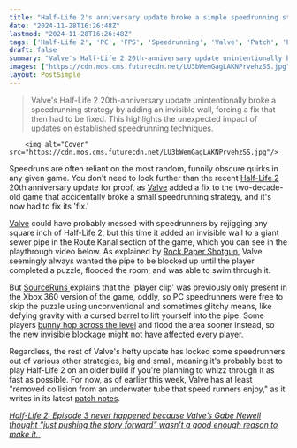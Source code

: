 ```yaml
---
title: "Half-Life 2's anniversary update broke a simple speedrunning strat that was in use for 20 years, so Valve has now fixed the 'fix' in a new patch"
date: "2024-11-28T16:26:48Z"
lastmod: "2024-11-28T16:26:48Z"
tags: ['Half-Life 2', 'PC', 'FPS', 'Speedrunning', 'Valve', 'Patch', 'Bug Fix']
draft: false
summary: "Valve's Half-Life 2 20th-anniversary update unintentionally broke a speedrunning strategy by adding an invisible wall, forcing a fix that then had to be fixed. This highlights the unexpected impact of updates on established speedrunning techniques."
images: ["https://cdn.mos.cms.futurecdn.net/LU3bWemGagLAKNPrvehzSS.jpg"]
layout: PostSimple
---
```

> Valve's Half-Life 2 20th-anniversary update unintentionally broke a speedrunning strategy by adding an invisible wall, forcing a fix that then had to be fixed. This highlights the unexpected impact of updates on established speedrunning techniques.


        <img alt="Cover" src="https://cdn.mos.cms.futurecdn.net/LU3bWemGagLAKNPrvehzSS.jpg"/>
        
Speedruns are often reliant on the most random, funnily obscure quirks in any given game. You don't need to look further than the recent [Half-Life 2](https://www.gamesradar.com/half-life-2/) 20th anniversary update for proof, as [Valve](https://www.gamesradar.com/tag/valve/) added a fix to the two-decade-old game that accidentally broke a small speedrunning strategy, and it's now had to fix its 'fix.'

[Valve](https://www.gamesradar.com/tag/valve/) could have probably messed with speedrunners by rejigging any square inch of Half-Life 2, but this time it added an invisible wall to a giant sewer pipe in the Route Kanal section of the game, which you can see in the playthrough video below. As explained by [Rock Paper Shotgun](https://www.rockpapershotgun.com/valve-added-an-invisible-wall-to-this-sewer-pipe-in-half-life-2-in-their-anniversary-update-but-it-only-annoyed-speedrunners), Valve seemingly always wanted the pipe to be blocked up until the player completed a puzzle, flooded the room, and was able to swim through it. 

But [SourceRuns ](https://wiki.openag.pro/en/Source/Source_game_and_engine_differences)explains that the 'player clip' was previously only present in the Xbox 360 version of the game, oddly, so PC speedrunners were free to skip the puzzle using unconventional and sometimes glitchy means, like defying gravity with a cursed barrel to lift yourself into the pipe. Some players [bunny hop across the level](https://www.youtube.com/watch?v=KuAIQuYB32w) and flood the area sooner instead, so the new invisible blockage might not have affected every player.

Regardless, the rest of Valve's hefty update has locked some speedrunners out of various other strategies, big and small, meaning it's probably best to play Half-Life 2 on an older build if you're planning to whizz through it as fast as possible. For now, as of earlier this week, Valve has at least "removed collision from an underwater tube that speed runners enjoy," as it writes in its latest [patch notes](https://store.steampowered.com/news/app/220/view/4468229436805742593?l=english). 

[<em>Half-Life 2: Episode 3 never happened because Valve’s Gabe Newell thought “just pushing the story forward” wasn’t a good enough reason to make it.</em> ](https://www.gamesradar.com/games/fps/half-life-2-episode-3-never-happened-because-valve-lead-gabe-newell-thought-just-pushing-the-story-forward-wasnt-a-good-enough-reason-to-make-a-game/)
        